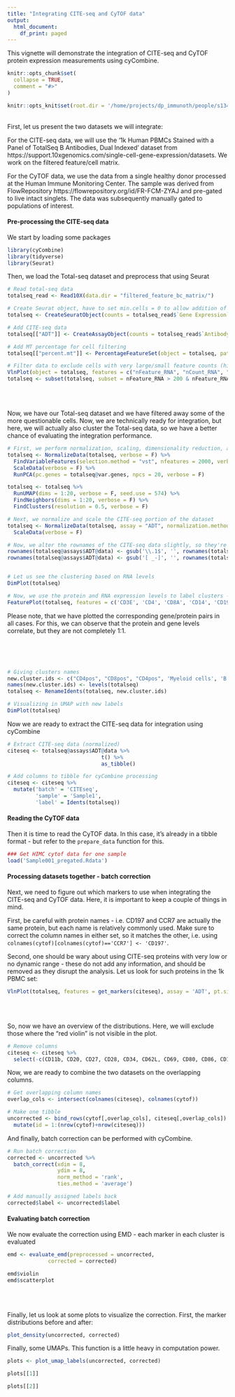 ```yaml
---
title: "Integrating CITE-seq and CyTOF data"
output:
  html_document:
    df_print: paged
---
```


This vignette will demonstrate the integration of CITE-seq and CyTOF protein expression measurements using cyCombine.

```r
knitr::opts_chunk$set(
  collapse = TRUE,
  comment = "#>"
)

knitr::opts_knit$set(root.dir = '/home/projects/dp_immunoth/people/s134891/cycombine/citeseq_cytof/')

```



<br>
First, let us present the two datasets we will integrate:

For the CITE-seq data, we will use the '1k Human PBMCs Stained with a Panel of TotalSeq B Antibodies, Dual Indexed' dataset from https://support.10xgenomics.com/single-cell-gene-expression/datasets. We work on the filtered feature/cell matrix.

For the CyTOF data, we use the data from a single healthy donor processed at the Human Immune Monitoring Center. The sample was derived from FlowRepository https://flowrepository.org/id/FR-FCM-ZYAJ and pre-gated to live intact singlets. The data was subsequently manually gated to populations of interest. 



#### Pre-processing the CITE-seq data

We start by loading some packages

```r
library(cyCombine)
library(tidyverse)
library(Seurat)

```


Then, we load the Total-seq dataset and preprocess that using Seurat

```r
# Read total-seq data
totalseq_read <- Read10X(data.dir = "filtered_feature_bc_matrix/")

# Create Seurat object, have to set min.cells = 0 to allow addition of ADT information in the next step. 
totalseq <- CreateSeuratObject(counts = totalseq_read$`Gene Expression`, min.cells = 0, min.features = 0, project = "cyCombine")

# Add CITE-seq data
totalseq[["ADT"]] <- CreateAssayObject(counts = totalseq_read$`Antibody Capture`)

# Add MT percentage for cell filtering
totalseq[["percent.mt"]] <- PercentageFeatureSet(object = totalseq, pattern = "^MT-")

# Filter data to exclude cells with very large/small feature counts (high number of different genes expressed) and large mitchondrial content
VlnPlot(object = totalseq, features = c("nFeature_RNA", "nCount_RNA", "percent.mt"), pt.size = 0)
totalseq <- subset(totalseq, subset = nFeature_RNA > 200 & nFeature_RNA < 3500 & percent.mt < 10)

```




<br><br>

Now, we have our Total-seq dataset and we have filtered away some of the more questionable cells. Now, we are technically ready for integration, but here, we will actually also cluster the Total-seq data, so we have a better chance of evaluating the integration performance.

```r
# First, we perform normalization, scaling, dimensionality reduction, and clustering based on the RNA-seq levels
totalseq <- NormalizeData(totalseq, verbose = F) %>% 
  FindVariableFeatures(selection.method = "vst", nfeatures = 2000, verbose = F) %>%
  ScaleData(verbose = F) %>%
  RunPCA(pc.genes = totalseq@var.genes, npcs = 20, verbose = F)

totalseq <- totalseq %>% 
  RunUMAP(dims = 1:20, verbose = F, seed.use = 574) %>% 
  FindNeighbors(dims = 1:20, verbose = F) %>%
  FindClusters(resolution = 0.5, verbose = F)

# Next, we normalize and scale the CITE-seq portion of the dataset
totalseq <- NormalizeData(totalseq, assay = "ADT", normalization.method = "CLR", verbose = F) %>% 
  ScaleData(verbose = F)

# Now, we alter the rownames of the CITE-seq data slightly, so they're easier to work with
rownames(totalseq@assays$ADT@data) <- gsub('\\.1$', '', rownames(totalseq@assays$ADT@data))
rownames(totalseq@assays$ADT@data) <- gsub('[ _-]', '', rownames(totalseq@assays$ADT@data))


# Let us see the clustering based on RNA levels
DimPlot(totalseq)

```

```r
# Now, we use the protein and RNA expression levels to label clusters - we do this at a relatively high level 
FeaturePlot(totalseq, features = c('CD3E', 'CD4', 'CD8A', 'CD14', 'CD19', 'NCAM1', 'adt_CD3', 'adt_CD4', 'adt_CD8a', 'adt_CD14', 'adt_CD19', 'adt_CD56'), ncol = 3)

```

Please note, that we have plotted the corresponding gene/protein pairs in all cases. For this, we can observe that the protein and gene levels correlate, but they are not completely 1:1.


<br><br><br>



```r
# Giving clusters names
new.cluster.ids <- c("CD4pos", "CD8pos", "CD4pos", 'Myeloid cells', 'B cells', "CD8pos", 'NK cells', "CD4pos")
names(new.cluster.ids) <- levels(totalseq)
totalseq <- RenameIdents(totalseq, new.cluster.ids)

# Visualizing in UMAP with new labels
DimPlot(totalseq)

```


Now we are ready to extract the CITE-seq data for integration using cyCombine

```r
# Extract CITE-seq data (normalized)
citeseq <- totalseq@assays$ADT@data %>% 
                              t() %>% 
                              as_tibble()

# Add columns to tibble for cyCombine processing
citeseq <- citeseq %>%
  mutate('batch' = 'CITEseq',
         'sample' = 'Sample1',
         'label' = Idents(totalseq)) 

```



#### Reading the CyTOF data

Then it is time to read the CyTOF data. In this case, it's already in a tibble format - but refer to the `prepare_data` function for this.

```r
### Get HIMC cytof data for one sample
load('Sample001_pregated.Rdata')

```



#### Processing datasets together - batch correction

Next, we need to figure out which markers to use when integrating the CITE-seq and CyTOF data. 
Here, it is important to keep a couple of things in mind. 

First, be careful with protein names - i.e. CD197 and CCR7 are actually the same protein, but each name is relatively commonly used. Make sure to correct the column names in either set, so it matches the other, i.e. using `colnames(cytof)[colnames(cytof)=='CCR7'] <- 'CD197'`.

Second, one should be wary about using CITE-seq proteins with very low or no dynamic range - these do not add any information, and should be removed as they disrupt the analysis. Let us look for such proteins in the 1k PBMC set:

```r
VlnPlot(totalseq, features = get_markers(citeseq), assay = 'ADT', pt.size = 0.01, group.by = 'orig.ident', ncol = 5)

```

<br><br>

So, now we have an overview of the distributions. Here, we will exclude those where the "red violin" is not visible in the plot. 

```r
# Remove columns
citeseq <- citeseq %>%
  select(-c(CD11b, CD20, CD27, CD28, CD34, CD62L, CD69, CD80, CD86, CD137, CD197, CD274, CD278, CD335, HLADR))

```

Now, we are ready to combine the two datasets on the overlapping columns.

```r
# Get overlapping column names
overlap_cols <- intersect(colnames(citeseq), colnames(cytof))

# Make one tibble
uncorrected <- bind_rows(cytof[,overlap_cols], citeseq[,overlap_cols]) %>%
  mutate(id = 1:(nrow(cytof)+nrow(citeseq)))

```

And finally, batch correction can be performed with cyCombine.

```r
# Run batch correction
corrected <- uncorrected %>%
  batch_correct(xdim = 8,
                ydim = 8,
                norm_method = 'rank',
                ties.method = 'average')

# Add manually assigned labels back
corrected$label <- uncorrected$label

```


#### Evaluating batch correction


We now evaluate the correction using EMD - each marker in each cluster is evaluated

```r
emd <- evaluate_emd(preprocessed = uncorrected,
             corrected = corrected)

emd$violin
emd$scatterplot
```


<br><br>

Finally, let us look at some plots to visualize the correction. First, the marker distributions before and after:

```r
plot_density(uncorrected, corrected)

```

Finally, some UMAPs. This function is a little heavy in computation power.

```r
plots <- plot_umap_labels(uncorrected, corrected)

plots[[1]]
```

```r
plots[[2]]
```

